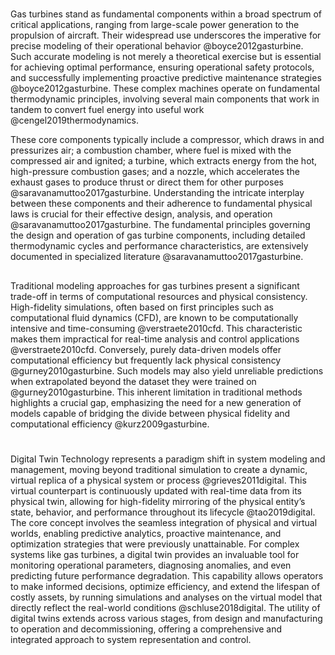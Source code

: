 \chapter{\huge{\textbf{Literature Review}}}



# \textbf{Gas Turbines}

## \textbf{Gas Turbine: Overview}

Gas turbines stand as fundamental components within a broad spectrum of critical applications, ranging from large-scale power generation to the propulsion of aircraft. Their widespread use underscores the imperative for precise modeling of their operational behavior @boyce2012gasturbine. Such accurate modeling is not merely a theoretical exercise but is essential for achieving optimal performance, ensuring operational safety protocols, and successfully implementing proactive predictive maintenance strategies @boyce2012gasturbine. These complex machines operate on fundamental thermodynamic principles, involving several main components that work in tandem to convert fuel energy into useful work @cengel2019thermodynamics. 
    
These core components typically include a compressor, which draws in and pressurizes air; a combustion chamber, where fuel is mixed with the compressed air and ignited; a turbine, which extracts energy from the hot, high-pressure combustion gases; and a nozzle, which accelerates the exhaust gases to produce thrust or direct them for other purposes @saravanamuttoo2017gasturbine. Understanding the intricate interplay between these components and their adherence to fundamental physical laws is crucial for their effective design, analysis, and operation @saravanamuttoo2017gasturbine. The fundamental principles governing the design and operation of gas turbine components, including detailed thermodynamic cycles and performance characteristics, are extensively documented in specialized literature @saravanamuttoo2017gasturbine.


## \textbf{Traditional Modeling Approaches and Their Limitations}

Traditional modeling approaches for gas turbines present a significant trade-off in terms of computational resources and physical consistency. High-fidelity simulations, often based on first principles such as computational fluid dynamics (CFD), are known to be computationally intensive and time-consuming @verstraete2010cfd. This characteristic makes them impractical for real-time analysis and control applications @verstraete2010cfd. Conversely, purely data-driven models offer computational efficiency but frequently lack physical consistency @gurney2010gasturbine. Such models may also yield unreliable predictions when extrapolated beyond the dataset they were trained on @gurney2010gasturbine. This inherent limitation in traditional methods highlights a crucial gap, emphasizing the need for a new generation of models capable of bridging the divide between physical fidelity and computational efficiency @kurz2009gasturbine.

<!--  -->
# \textbf{Foundations for Advanced System Representation}

## \textbf{Digital Twins Technology}

Digital Twin Technology represents a paradigm shift in system modeling and management, moving beyond traditional simulation to create a dynamic, virtual replica of a physical system or process @grieves2011digital. This virtual counterpart is continuously updated with real-time data from its physical twin, allowing for high-fidelity mirroring of the physical entity's state, behavior, and performance throughout its lifecycle @tao2019digital. The core concept involves the seamless integration of physical and virtual worlds, enabling predictive analytics, proactive maintenance, and optimization strategies that were previously unattainable. For complex systems like gas turbines, a digital twin provides an invaluable tool for monitoring operational parameters, diagnosing anomalies, and even predicting future performance degradation. This capability allows operators to make informed decisions, optimize efficiency, and extend the lifespan of costly assets, by running simulations and analyses on the virtual model that directly reflect the real-world conditions @schluse2018digital. The utility of digital twins extends across various stages, from design and manufacturing to operation and decommissioning, offering a comprehensive and integrated approach to system representation and control.



## \textbf{Artificial Intelligence}

<!--  -->
# \textbf{Hybrid Modeling with Physics-Informed Machine Learning}

## \textbf{The Role of First-Principle Models}

## \textbf{Integrating Physics and Data with PINNs}




